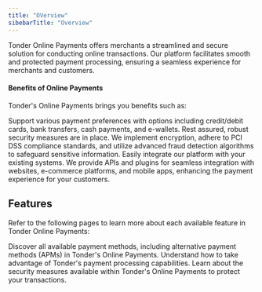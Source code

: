 ```yaml
---
title: "OVerview"
sibebarTitle: "Overview"
---
```


Tonder Online Payments offers merchants a streamlined and secure solution for conducting online transactions. Our platform facilitates smooth and protected payment processing, ensuring a seamless experience for merchants and customers.

#### Benefits of Online Payments

Tonder's Online Payments brings you benefits such as:

<CardGroup cols={1}>
  <Card title="Multiple Payment Methods">
    Support various payment preferences with options including credit/debit cards, bank transfers, cash payments, and e-wallets.
  </Card>
  <Card title="Security and Compliance">
    Rest assured, robust security measures are in place. We implement encryption, adhere to PCI DSS compliance standards, and utilize advanced fraud detection algorithms to safeguard sensitive information.
  </Card>
  <Card title="Integration Capabilities">
    Easily integrate our platform with your existing systems. We provide APIs and plugins for seamless integration with websites, e-commerce platforms, and mobile apps, enhancing the payment experience for your customers.
  </Card>
</CardGroup>

## Features

Refer to the following pages to learn more about each available feature in Tonder Online Payments:

<CardGroup cols={2}>
  <Card title="Payment Methods" href="/online-payments/payment-methods" icon="credit-card">
    Discover all available payment methods, including alternative payment methods (APMs) in Tonder's Online Payments.
  </Card>
  <Card title="Disputes" href="/online-payments/disputes" icon="swords">
    Understand how to take advantage of Tonder's payment processing capabilities.
  </Card>
  <Card title="3D Secure 2" href="/online-payments/3ds2" icon="shield-halved">
    Learn about the security measures available within Tonder's Online Payments to protect your transactions.
  </Card>
</CardGroup>
